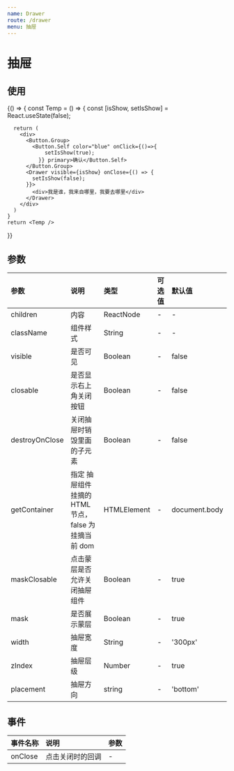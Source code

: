 ```yaml
---
name: Drawer
route: /drawer
menu: 抽屉
---
```



# 抽屉

## 使用
<Playground>
     {() => {
    const Temp = () => {
      const [isShow, setIsShow] = React.useState(false);

      return (
        <div>
          <Button.Group>
            <Button.Self color="blue" onClick={()=>{
                setIsShow(true);
              }} primary>确认</Button.Self>
          </Button.Group>
          <Drawer visible={isShow} onClose={() => {
            setIsShow(false);
          }}>
            <div>我是谁，我来自哪里，我要去哪里</div>
          </Drawer>
        </div>
      )
    }
    return <Temp />
  }}
</Playground>


## 参数
| 参数 | 说明 | 类型 | 可选值 | 默认值 |
| :--- | :--- | :--- | :--- | :--- |
| children | 内容 | ReactNode | - | - |
| className | 组件样式 | String | - | - |
| visible | 是否可见 | Boolean | - | false | 
| closable | 是否显示右上角关闭按钮 | Boolean | - | false |
| destroyOnClose | 关闭抽屉时销毁里面的子元素 | Boolean | - | false |
| getContainer | 指定 抽屉组件 挂摘的HTML 节点， false 为挂摘当前 dom | HTMLElement | - | document.body |
| maskClosable | 点击蒙层是否允许关闭抽屉组件 | Boolean | - | true |
| mask | 是否展示蒙层 | Boolean | - | true |
| width | 抽屉宽度 | String | - | '300px' |
| zIndex | 抽屉层级 | Number | - | true |
| placement | 抽屉方向 | string | - | 'bottom' |


## 事件
| 事件名称 | 说明 | 参数 |
| :--- | :--- | :--- |
| onClose | 点击关闭时的回调 | - |